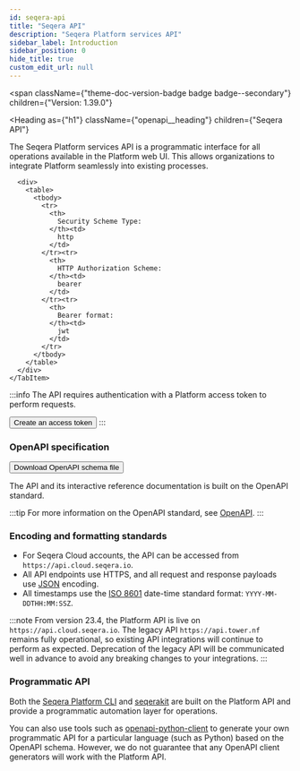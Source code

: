 ```yaml
---
id: seqera-api
title: "Seqera API"
description: "Seqera Platform services API"
sidebar_label: Introduction
sidebar_position: 0
hide_title: true
custom_edit_url: null
---
```



<span
  className={"theme-doc-version-badge badge badge--secondary"}
  children={"Version: 1.39.0"}
>
</span>

<Heading
  as={"h1"}
  className={"openapi__heading"}
  children={"Seqera API"}
>
</Heading>

The Seqera Platform services API is a programmatic interface for all operations available in the Platform web UI. This allows organizations to integrate Platform seamlessly into existing processes.

<div
  style={{"marginBottom":"2rem"}}
>
  <Heading
    id={"authentication"}
    as={"h2"}
    className={"openapi-tabs__heading"}
    children={"Authentication"}
  >
  </Heading><SchemaTabs
    className={"openapi-tabs__security-schemes"}
  >
    <TabItem
      label={"HTTP: Bearer Auth"}
      value={"BearerAuth"}
    >
      
      
      
      
      <div>
        <table>
          <tbody>
            <tr>
              <th>
                Security Scheme Type:
              </th><td>
                http
              </td>
            </tr><tr>
              <th>
                HTTP Authorization Scheme:
              </th><td>
                bearer
              </td>
            </tr><tr>
              <th>
                Bearer format:
              </th><td>
                jwt
              </td>
            </tr>
          </tbody>
        </table>
      </div>
    </TabItem>
  </SchemaTabs>
</div>

:::info
The API requires authentication with a Platform access token to perform requests.

<Button to="https://cloud.seqera.io/tokens" secondary medium alt>Create an access token</Button>
:::

### OpenAPI specification

<p>
  <Button to="https://cloud.seqera.io/openapi/seqera-api-latest.yml" secondary medium alt>Download OpenAPI schema file</Button>
</p>

The API and its interactive reference documentation is built on the OpenAPI standard.

:::tip
For more information on the OpenAPI standard, see [OpenAPI](https://swagger.io/specification/).
:::

### Encoding and formatting standards

- For Seqera Cloud accounts, the API can be accessed from `https://api.cloud.seqera.io`.
- All API endpoints use HTTPS, and all request and response payloads use [JSON](https://www.json.org/) encoding.
- All timestamps use the [ISO 8601](https://www.iso.org/iso-8601-date-and-time-format.html) date-time standard format: `YYYY-MM-DDTHH:MM:SSZ`.

:::note
From version 23.4, the Platform API is live on `https://api.cloud.seqera.io`. The legacy API `https://api.tower.nf` remains fully operational, so existing API integrations will continue to perform as expected. Deprecation of the legacy API will be communicated well in advance to avoid any breaking changes to your integrations.
:::

### Programmatic API

Both the [Seqera Platform CLI](https://docs.seqera.io/platform-cloud/cli/overview) and [seqerakit](https://docs.seqera.io/platform-cloud/seqerakit/installation) are built on the Platform API and provide a programmatic automation layer for operations.

You can also use tools such as [openapi-python-client](https://github.com/openapi-generators/openapi-python-client) to generate your own programmatic API for a particular language (such as Python) based on the OpenAPI schema. However, we do not guarantee that any OpenAPI client generators will work with the Platform API.

